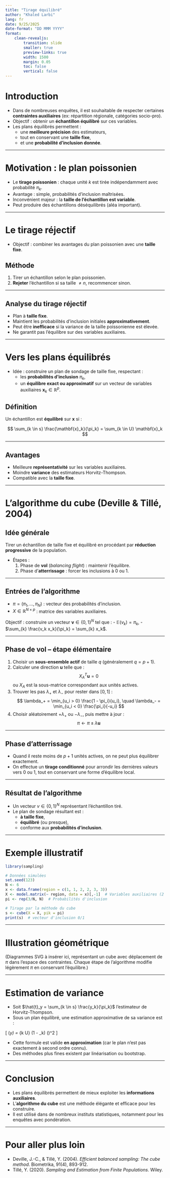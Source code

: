 ```yaml
---
title: "Tirage équilibré"
author: "Khaled Larbi"
lang: fr
date: 9/25/2025
date-format: "DD MMM YYYY"
format: 
    clean-revealjs:
        transition: slide
        smaller: true
        preview-links: true
        width: 1500
        margin: 0.05
        toc: false
        vertical: false
---
```


# Introduction

- Dans de nombreuses enquêtes, il est souhaitable de respecter certaines **contraintes auxiliaires** (ex: répartition régionale, catégories socio-pro).
- Objectif : obtenir un **échantillon équilibré** sur ces variables.
- Les plans équilibrés permettent :
  - une **meilleure précision** des estimateurs,
  - tout en conservant une **taille fixe**,
  - et une **probabilité d'inclusion donnée**.

---


# Motivation : le plan poissonien

- Le **tirage poissonien** : chaque unité $k$ est tirée indépendamment avec probabilité $\pi_k$.
- Avantage : simple, probabilités d’inclusion maîtrisées.
- Inconvénient majeur : la **taille de l’échantillon est variable**.
- Peut produire des échantillons déséquilibrés (aléa important).

---

# Le tirage réjectif

- Objectif : combiner les avantages du plan poissonien avec une **taille fixe**.

## Méthode

1. Tirer un échantillon selon le plan poissonien.
2. **Rejeter** l’échantillon si sa taille $\neq n$, recommencer sinon.

---

## Analyse du tirage réjectif

- Plan à **taille fixe**.
- Maintient les probabilités d'inclusion initiales **approximativement**.
- Peut être **inefficace** si la variance de la taille poissonienne est élevée.
- Ne garantit pas l’équilibre sur des variables auxiliaires.

---

# Vers les plans équilibrés

- Idée : construire un plan de sondage de taille fixe, respectant :
  - les **probabilités d’inclusion** $\pi_k$,
  - un **équilibre exact ou approximatif** sur un vecteur de variables auxiliaires $\mathbf{x}_k \in \mathbb{R}^p$.

## Définition

Un échantillon est **équilibré** sur $\mathbf{x}$ si :

$$
\sum_{k \in s} \frac{\mathbf{x}_k}{\pi_k} = \sum_{k \in U} \mathbf{x}_k
$$

---

## Avantages

- Meilleure **représentativité** sur les variables auxiliaires.
- Moindre **variance** des estimateurs Horvitz-Thompson.
- Compatible avec la **taille fixe**.

---

# L'algorithme du cube (Deville & Tillé, 2004)

## Idée générale

Tirer un échantillon de taille fixe et équilibré en procédant par **réduction progressive** de la population.

- Étapes :
  1. Phase de **vol** (*balancing flight*) : maintenir l’équilibre.
  2. Phase d’**atterrissage** : forcer les inclusions à 0 ou 1.

---

## Entrées de l'algorithme

- $\pi = (\pi_1, \ldots, \pi_N)$ : vecteur des probabilités d’inclusion.
- $X \in \mathbb{R}^{N \times p}$ : matrice des variables auxiliaires.

Objectif : construire un vecteur $\mathbf{v} \in \{0,1\}^N$ tel que :
- $\mathbb{E}(v_k) = \pi_k$,
- $\sum_{k} \frac{v_k x_k}{\pi_k} = \sum_{k} x_k$.

---

## Phase de vol – étape élémentaire

1. Choisir un **sous-ensemble actif** de taille $q$ (généralement $q = p+1$).
2. Calculer une direction $\mathbf{u}$ telle que :
$$
X_A^T \mathbf{u} = 0
$$
ou $X_A$ est la sous-matrice correspondant aux unités actives.
3. Trouver les pas $\lambda_+$ et $\lambda_-$ pour rester dans $[0,1]$ :
$$
\lambda_+ = \min_{u_i > 0} \frac{1 - \pi_i}{u_i}, \quad
\lambda_- = \min_{u_i < 0} \frac{\pi_i}{-u_i}
$$
4. Choisir aléatoirement $+\lambda_+$ ou $-\lambda_-$, puis mettre à jour :
$$
\pi \leftarrow \pi \pm \lambda \mathbf{u}
$$

---

## Phase d’atterrissage

- Quand il reste moins de $p+1$ unités actives, on ne peut plus équilibrer exactement.
- On effectue un **tirage conditionné** pour arrondir les dernières valeurs vers 0 ou 1, tout en conservant une forme d'équilibre local.

---

## Résultat de l’algorithme

- Un vecteur $v \in \{0,1\}^N$ représentant l’échantillon tiré.
- Le plan de sondage résultant est :
  - **à taille fixe**,
  - **équilibré** (ou presque),
  - conforme aux **probabilités d'inclusion**.

---

# Exemple illustratif

```r
library(sampling)

# Données simulées
set.seed(123)
N <- 6
x <- data.frame(region = c(1, 1, 2, 2, 3, 3))
X <- model.matrix(~ region, data = x)[,-1]  # Variables auxiliaires (2 colonnes)
pi <- rep(3/N, N)  # Probabilités d'inclusion

# Tirage par la méthode du cube
s <- cube(X = X, pik = pi)
print(s)  # vecteur d'inclusion 0/1
```

---

# Illustration géométrique

(Diagrammes SVG à insérer ici, représentant un cube avec déplacement de $\pi$ dans l'espace des contraintes. Chaque étape de l'algorithme modifie légèrement $\pi$ en conservant l'équilibre.)

---

# Estimation de variance

- Soit $\hat{t}_y = \sum_{k \in s} \frac{y_k}{\pi_k}$ l’estimateur de Horvitz-Thompson.
- Sous un plan équilibré, une estimation approximative de sa variance est :

\[
\hat{V}(\hat{t}_y) = \sum_{k \in U} \left(1 - \pi_k\right) \left(\frac{y_k}{\pi_k}\right)^2
\]

- Cette formule est valide **en approximation** (car le plan n’est pas exactement à second ordre connu).
- Des méthodes plus fines existent par linéarisation ou bootstrap.

---

# Conclusion

- Les plans équilibrés permettent de mieux exploiter les **informations auxiliaires**.
- L’**algorithme du cube** est une méthode élégante et efficace pour les construire.
- Il est utilisé dans de nombreux instituts statistiques, notamment pour les enquêtes avec pondération.

---

# Pour aller plus loin

- Deville, J.-C., & Tillé, Y. (2004). *Efficient balanced sampling: The cube method*. Biometrika, 91(4), 893-912.
- Tillé, Y. (2020). *Sampling and Estimation from Finite Populations*. Wiley.
